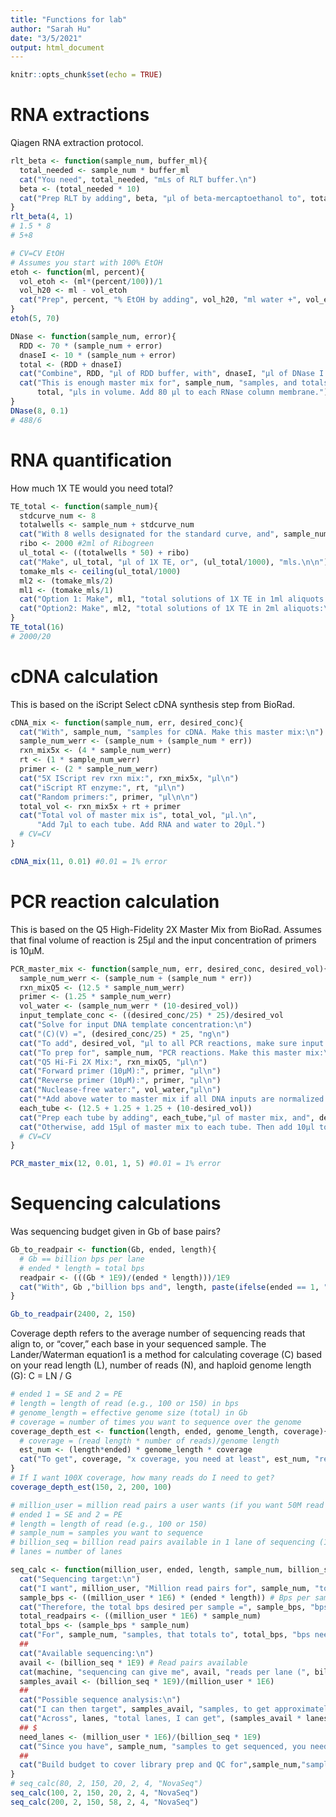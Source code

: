 ```yaml
---
title: "Functions for lab"
author: "Sarah Hu"
date: "3/5/2021"
output: html_document
---
```


```r
knitr::opts_chunk$set(echo = TRUE)
```

# RNA extractions

Qiagen RNA extraction protocol.
```r
rlt_beta <- function(sample_num, buffer_ml){
  total_needed <- sample_num * buffer_ml
  cat("You need", total_needed, "mLs of RLT buffer.\n")
  beta <- (total_needed * 10)
  cat("Prep RLT by adding", beta, "µl of beta-mercaptoethanol to", total_needed, "mL of RLT.")
}
rlt_beta(4, 1)
# 1.5 * 8
# 5+8
```

```r
# CV=CV EtOH
# Assumes you start with 100% EtOH
etoh <- function(ml, percent){
  vol_etoh <- (ml*(percent/100))/1
  vol_h20 <- ml - vol_etoh
  cat("Prep", percent, "% EtOH by adding", vol_h20, "ml water +", vol_etoh, "ml of 100% ethanol.")
}
etoh(5, 70)
```


```r
DNase <- function(sample_num, error){
  RDD <- 70 * (sample_num + error)
  dnaseI <- 10 * (sample_num + error)
  total <- (RDD + dnaseI)
  cat("Combine", RDD, "µl of RDD buffer, with", dnaseI, "µl of DNase I enzyme.\n")
  cat("This is enough master mix for", sample_num, "samples, and totals to", 
      total, "µls in volume. Add 80 µl to each RNase column membrane.")
}
DNase(8, 0.1)
# 488/6
```


# RNA quantification
How much 1X TE would you need total?
```r
TE_total <- function(sample_num){
  stdcurve_num <- 8
  totalwells <- sample_num + stdcurve_num
  cat("With 8 wells designated for the standard curve, and", sample_num, "samples, account for", totalwells, "wells on the plate. And 1999 µl for making Ribogreen mixture.\n")
  ribo <- 2000 #2ml of Ribogreen
  ul_total <- ((totalwells * 50) + ribo)
  cat("Make", ul_total, "µl of 1X TE, or", (ul_total/1000), "mls.\n\n")
  tomake_mls <- ceiling(ul_total/1000)
  ml2 <- (tomake_mls/2)
  ml1 <- (tomake_mls/1)
  cat("Option 1: Make", ml1, "total solutions of 1X TE in 1ml aliquots:\n50µl of 20X TE + 950µl water. Repeat",ml1,"times.\n\n\n")
  cat("Option2: Make", ml2, "total solutions of 1X TE in 2ml aliquots:\n100µl of 20X TE + 1900µl water. Repeat",ml2,"times.\n")
}
TE_total(16)
# 2000/20
```

# cDNA calculation
This is based on the iScript Select cDNA synthesis step from BioRad.
```r
cDNA_mix <- function(sample_num, err, desired_conc){
  cat("With", sample_num, "samples for cDNA. Make this master mix:\n")
  sample_num_werr <- (sample_num + (sample_num * err))
  rxn_mix5x <- (4 * sample_num_werr)
  rt <- (1 * sample_num_werr)
  primer <- (2 * sample_num_werr)
  cat("5X IScript rev rxn mix:", rxn_mix5x, "µl\n")
  cat("iScript RT enzyme:", rt, "µl\n")
  cat("Random primers:", primer, "µl\n\n")
  total_vol <- rxn_mix5x + rt + primer
  cat("Total vol of master mix is", total_vol, "µl.\n",
      "Add 7µl to each tube. Add RNA and water to 20µl.")
  # CV=CV
}

cDNA_mix(11, 0.01) #0.01 = 1% error
```

# PCR reaction calculation
This is based on the Q5 High-Fidelity 2X Master Mix from BioRad.
Assumes that final volume of reaction is 25µl and the input concentration of primers is 10µM.
```r
PCR_master_mix <- function(sample_num, err, desired_conc, desired_vol){
  sample_num_werr <- (sample_num + (sample_num * err))
  rxn_mixQ5 <- (12.5 * sample_num_werr)
  primer <- (1.25 * sample_num_werr)
  vol_water <- (sample_num_werr * (10-desired_vol))
  input_template_conc <- ((desired_conc/25) * 25)/desired_vol
  cat("Solve for input DNA template concentration:\n")
  cat("(C)(V) =", (desired_conc/25) * 25, "ng\n")
  cat("To add", desired_vol, "µl to all PCR reactions, make sure input DNA template has a concentration of", input_template_conc, "µl.\n\n")
  cat("To prep for", sample_num, "PCR reactions. Make this master mix:\n")
  cat("Q5 Hi-Fi 2X Mix:", rxn_mixQ5, "µl\n")
  cat("Forward primer (10µM):", primer, "µl\n")
  cat("Reverse primer (10µM):", primer, "µl\n")
  cat("Nuclease-free water:", vol_water,"µl\n")
  cat("*Add above water to master mix if all DNA inputs are normalized to add", desired_vol, "µl of template.\n")
  each_tube <- (12.5 + 1.25 + 1.25 + (10-desired_vol))
  cat("Prep each tube by adding", each_tube,"µl of master mix, and", desired_vol, "µl of DNA template.\n\n")
  cat("Otherwise, add 15µl of master mix to each tube. Then add 10µl total of water and input template DNA so total reaction volume is 25µl\n\n")
  # CV=CV
}

PCR_master_mix(12, 0.01, 1, 5) #0.01 = 1% error
```

# Sequencing calculations

Was sequencing budget given in Gb of base pairs?
```r
Gb_to_readpair <- function(Gb, ended, length){
  # Gb == billion bps per lane
  # ended * length = total bps
  readpair <- (((Gb * 1E9)/(ended * length)))/1E9
  cat("With", Gb ,"billion bps and", length, paste(ifelse(ended == 1, "SE", "PE")), "sequencing, run will give",readpair, "billion", paste(ifelse(ended == 1, "SE", "PE")), "reads per lane.")
}

Gb_to_readpair(2400, 2, 150)
```

Coverage depth refers to the average number of sequencing reads that align to, or "cover," each base in your sequenced sample. The Lander/Waterman equation1 is a method for calculating coverage (C) based on your read length (L), number of reads (N), and haploid genome length (G): C = LN / G
```r
# ended 1 = SE and 2 = PE
# length = length of read (e.g., 100 or 150) in bps
# genome_length = effective genome size (total) in Gb
# coverage = number of times you want to sequence over the genome
coverage_depth_est <- function(length, ended, genome_length, coverage){
  # coverage = (read length * number of reads)/genome length
  est_num <- (length*ended) * genome_length * coverage
  cat("To get", coverage, "x coverage, you need at least", est_num, "reads.")
}
# If I want 100X coverage, how many reads do I need to get?
coverage_depth_est(150, 2, 200, 100)
```


```r
# million_user = million read pairs a user wants (if you want 50M read pairs coverage, use '50')
# ended 1 = SE and 2 = PE
# length = length of read (e.g., 100 or 150)
# sample_num = samples you want to sequence
# billion_seq = billion read pairs available in 1 lane of sequencing (1 billion, use '1')
# lanes = number of lanes

seq_calc <- function(million_user, ended, length, sample_num, billion_seq, lanes, machine){
  cat("Sequencing target:\n")
  cat("I want", million_user, "Million read pairs for", sample_num, "total samples.\n")
  sample_bps <- ((million_user * 1E6) * (ended * length)) # Bps per sample user wants
  cat("Therefore, the total bps desired per sample =", sample_bps, "bps\n")
  total_readpairs <- ((million_user * 1E6) * sample_num)
  total_bps <- (sample_bps * sample_num)
  cat("For", sample_num, "samples, that totals to", total_bps, "bps need to be sequenced, to get my desired coverage. That's", total_readpairs," total read pairs.\n\n")
  ##
  cat("Available sequencing:\n")
  avail <- (billion_seq * 1E9) # Read pairs available
  cat(machine, "sequencing can give me", avail, "reads per lane (", billion_seq,"billion read pairs ).\n","Which comes out to", avail*lanes, "total reads across", lanes, "lanes.\n\n")
  samples_avail <- (billion_seq * 1E9)/(million_user * 1E6)
  ##
  cat("Possible sequence analysis:\n")
  cat("I can then target", samples_avail, "samples, to get approximately", million_user, "Million reads per sample per lane.\n")
  cat("Across", lanes, "total lanes, I can get", (samples_avail * lanes), "samples.\n")
  ## $
  need_lanes <- (million_user * 1E6)/(billion_seq * 1E9)
  cat("Since you have", sample_num, "samples to get sequenced, you need to budget for at least", sample_num/samples_avail, "( or", round((sample_num/samples_avail),0),")",machine, "lanes.\n\n")
  ##
  cat("Build budget to cover library prep and QC for",sample_num,"samples and", round((sample_num/samples_avail),0), machine, "lanes.")
}
# seq_calc(80, 2, 150, 20, 2, 4, "NovaSeq")
seq_calc(100, 2, 150, 20, 2, 4, "NovaSeq")
seq_calc(200, 2, 150, 58, 2, 4, "NovaSeq")
```
